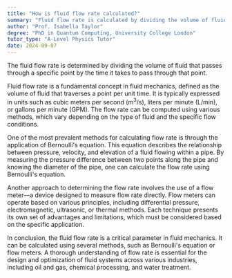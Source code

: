 ```yaml
---
title: "How is fluid flow rate calculated?"
summary: "Fluid flow rate is calculated by dividing the volume of fluid that passes through a point per unit time."
author: "Prof. Isabella Taylor"
degree: "PhD in Quantum Computing, University College London"
tutor_type: "A-Level Physics Tutor"
date: 2024-09-07
---
```


The fluid flow rate is determined by dividing the volume of fluid that passes through a specific point by the time it takes to pass through that point.

Fluid flow rate is a fundamental concept in fluid mechanics, defined as the volume of fluid that traverses a point per unit time. It is typically expressed in units such as cubic meters per second ($\text{m}^3/\text{s}$), liters per minute ($\text{L/min}$), or gallons per minute ($\text{GPM}$). The flow rate can be computed using various methods, which vary depending on the type of fluid and the specific flow conditions.

One of the most prevalent methods for calculating flow rate is through the application of Bernoulli's equation. This equation describes the relationship between pressure, velocity, and elevation of a fluid flowing within a pipe. By measuring the pressure difference between two points along the pipe and knowing the diameter of the pipe, one can calculate the flow rate using Bernoulli's equation.

Another approach to determining the flow rate involves the use of a flow meter—a device designed to measure flow rate directly. Flow meters can operate based on various principles, including differential pressure, electromagnetic, ultrasonic, or thermal methods. Each technique presents its own set of advantages and limitations, which must be considered based on the specific application.

In conclusion, the fluid flow rate is a critical parameter in fluid mechanics. It can be calculated using several methods, such as Bernoulli's equation or flow meters. A thorough understanding of flow rate is essential for the design and optimization of fluid systems across various industries, including oil and gas, chemical processing, and water treatment.
    